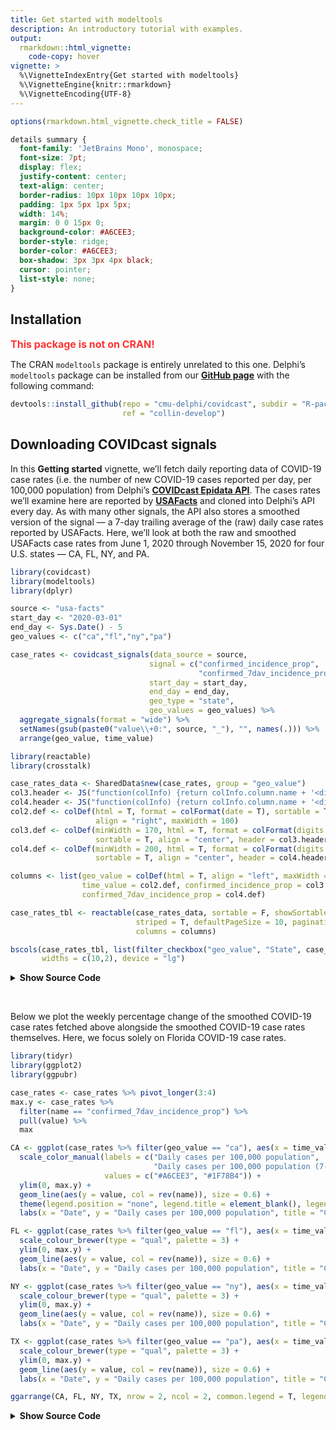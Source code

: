 ```yaml
---
title: Get started with modeltools
description: An introductory tutorial with examples.
output: 
  rmarkdown::html_vignette:
    code-copy: hover
vignette: >
  %\VignetteIndexEntry{Get started with modeltools}
  %\VignetteEngine{knitr::rmarkdown}
  %\VignetteEncoding{UTF-8}
---
```


```r
options(rmarkdown.html_vignette.check_title = FALSE)
```

```css
details summary {
  font-family: 'JetBrains Mono', monospace;
  font-size: 7pt;
  display: flex;
  justify-content: center;
  text-align: center;
  border-radius: 10px 10px 10px 10px;
  padding: 1px 5px 1px 5px;
  width: 14%;
  margin: 0 0 15px 0;
  background-color: #A6CEE3;
  border-style: ridge;
  border-color: #A6CEE3;
  box-shadow: 3px 3px 4px black;
  cursor: pointer;
  list-style: none;
}
```

## Installation

<span style="color:#ff3333;"><font size="3"><b>
This package is not on CRAN!
</b></font></span>

The CRAN `modeltools` package is entirely unrelated to this one. Delphi's 
`modeltools` package can be installed from our 
[**GitHub page**](https://github.com/cmu-delphi/covidcast/tree/main/R-packages/modeltools)
with the following command:

```r
devtools::install_github(repo = "cmu-delphi/covidcast", subdir = "R-packages/modeltools",
                         ref = "collin-develop")
```


## Downloading COVIDcast signals

In this **Getting started** vignette, we'll fetch daily reporting data of 
COVID-19 case rates (i.e. the number of new COVID-19 cases reported per day, per 
100,000 population) from Delphi's
[**COVIDcast Epidata API**](https://cmu-delphi.github.io/delphi-epidata/api/covidcast_signals.html).
The cases rates we'll examine here are reported by [**USAFacts**](https://usafacts.org/)
and cloned into Delphi's API every day. As with many other signals, the API also
stores a smoothed version of the signal --- a 7-day trailing average of the
(raw) daily case rates reported by USAFacts. Here, we'll look at both the raw
and smoothed USAFacts case rates from June 1, 2020 through November 15, 2020 for
four U.S. states --- CA, FL, NY, and PA.

```r
library(covidcast)
library(modeltools)
library(dplyr)

source <- "usa-facts"
start_day <- "2020-03-01"
end_day <- Sys.Date() - 5
geo_values <- c("ca","fl","ny","pa")

case_rates <- covidcast_signals(data_source = source,
                               signal = c("confirmed_incidence_prop",
                                          "confirmed_7dav_incidence_prop"),
                               start_day = start_day,
                               end_day = end_day,
                               geo_type = "state",
                               geo_values = geo_values) %>%
  aggregate_signals(format = "wide") %>%
  setNames(gsub(paste0("value\\+0:", source, "_"), "", names(.))) %>%
  arrange(geo_value, time_value)
```


```r
library(reactable)
library(crosstalk)

case_rates_data <- SharedData$new(case_rates, group = "geo_value")
col3.header <- JS("function(colInfo) {return colInfo.column.name + '<div style=\"color: #999\">Cases per 100,000</div>'}")
col4.header <- JS("function(colInfo) {return colInfo.column.name + '<div style=\"color: #999\">Cases per 100,000 (smoothed)</div>'}")
col2.def <- colDef(html = T, format = colFormat(date = T), sortable = T, 
                   align = "right", maxWidth = 100)
col3.def <- colDef(minWidth = 170, html = T, format = colFormat(digits = 3), 
                   sortable = T, align = "center", header = col3.header)
col4.def <- colDef(minWidth = 200, html = T, format = colFormat(digits = 3), 
                   sortable = T, align = "center", header = col4.header )

columns <- list(geo_value = colDef(html = T, align = "left", maxWidth = 90),
                time_value = col2.def, confirmed_incidence_prop = col3.def,
                confirmed_7dav_incidence_prop = col4.def)

case_rates_tbl <- reactable(case_rates_data, sortable = F, showSortable = T, 
                            striped = T, defaultPageSize = 10, paginationType = "jump",
                            columns = columns)

bscols(case_rates_tbl, list(filter_checkbox("geo_value", "State", case_rates_data, ~toupper(geo_value))),
       widths = c(10,2), device = "lg")
```
<details><summary>**Show Source Code**</summary>
```r
```
</details>
<br>

Below we plot the weekly percentage change of the smoothed COVID-19 case rates 
fetched above alongside the smoothed COVID-19 case rates themselves. Here, we 
focus solely on Florida COVID-19 case rates. 

```r
library(tidyr)
library(ggplot2)
library(ggpubr)

case_rates <- case_rates %>% pivot_longer(3:4)
max.y <- case_rates %>%
  filter(name == "confirmed_7dav_incidence_prop") %>%
  pull(value) %>%
  max

CA <- ggplot(case_rates %>% filter(geo_value == "ca"), aes(x = time_value)) +
  scale_color_manual(labels = c("Daily cases per 100,000 population", 
                                "Daily cases per 100,000 population (7-day trailing average)"),
                     values = c("#A6CEE3", "#1F78B4")) +
  ylim(0, max.y) +
  geom_line(aes(y = value, col = rev(name)), size = 0.6) +  
  theme(legend.position = "none", legend.title = element_blank(), legend.text = element_text(size = 11)) +
  labs(x = "Date", y = "Daily cases per 100,000 population", title = "COVID-19 case rates in California") 

FL <- ggplot(case_rates %>% filter(geo_value == "fl"), aes(x = time_value)) +
  scale_colour_brewer(type = "qual", palette = 3) + 
  ylim(0, max.y) +
  geom_line(aes(y = value, col = rev(name)), size = 0.6) +  
  labs(x = "Date", y = "Daily cases per 100,000 population", title = "COVID-19 case rates in Florida")

NY <- ggplot(case_rates %>% filter(geo_value == "ny"), aes(x = time_value)) +
  scale_colour_brewer(type = "qual", palette = 3) + 
  ylim(0, max.y) +
  geom_line(aes(y = value, col = rev(name)), size = 0.6) +  
  labs(x = "Date", y = "Daily cases per 100,000 population", title = "COVID-19 case rates in New York")

TX <- ggplot(case_rates %>% filter(geo_value == "pa"), aes(x = time_value)) +
  scale_colour_brewer(type = "qual", palette = 3) + 
  ylim(0, max.y) +
  geom_line(aes(y = value, col = rev(name)), size = 0.6) +  
  labs(x = "Date", y = "Daily cases per 100,000 population", title = "COVID-19 case rates in Pennsylvania")

ggarrange(CA, FL, NY, TX, nrow = 2, ncol = 2, common.legend = T, legend = "bottom", align = "hv")
```
<details><summary>**Show Source Code**</summary>
```r
```
</details>
<br>

